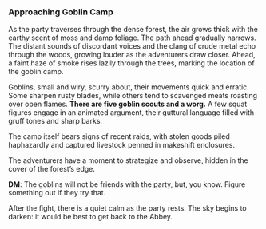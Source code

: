 ### Approaching Goblin Camp

As the party traverses through the dense forest, the air grows thick with the earthy scent of moss and damp foliage. The path ahead gradually narrows.  The distant sounds of discordant voices and the clang of crude metal echo through the woods, growing louder as the adventurers draw closer. Ahead, a faint haze of smoke rises lazily through the trees, marking the location of the goblin camp.

Goblins, small and wiry, scurry about, their movements quick and erratic. Some sharpen rusty blades, while others tend to scavenged meats roasting over open flames. **There are five goblin scouts and a worg.**  A few squat figures engage in an animated argument, their guttural language filled with gruff tones and sharp barks.

The camp itself bears signs of recent raids, with stolen goods piled haphazardly and captured livestock penned in makeshift enclosures.

The adventurers have a moment to strategize and observe, hidden in the cover of the forest's edge.

:::{.callout-note}
**DM**: The goblins will not be friends with the party, but, you know.  Figure something out if they try that.
:::

After the fight, there is a quiet calm as the party rests.  The sky begins to darken: it would be best to get back to the Abbey.